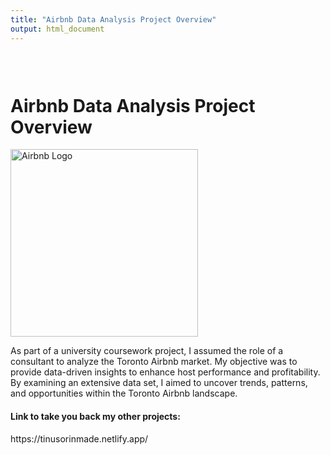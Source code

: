 ```yaml
---
title: "Airbnb Data Analysis Project Overview"
output: html_document
---
```


<style type="text/css">
.title {
  display: none;
}

#getting-started img {
  margin-right: 10px;
}

</style>

<div class="row" style="padding-top: 30px;">
<div class="col-sm-6">

# **Airbnb Data Analysis Project Overview**
<a href="https://www.airbnb.com">
    <img src="https://upload.wikimedia.org/wikipedia/commons/thumb/6/69/Airbnb_Logo_B%C3%A9lo.svg/1200px-Airbnb_Logo_B%C3%A9lo.svg.png" alt="Airbnb Logo" style="width: 300px;">
</a>

As part of a university coursework project, I assumed the role of a consultant to analyze the Toronto Airbnb market. My objective was to provide data-driven insights to enhance host performance and profitability. By examining an extensive data set, I aimed to uncover trends, patterns, and opportunities within the Toronto Airbnb landscape.


#### **Link to take you back my other projects:**
https://tinusorinmade.netlify.app/

<div class="col-sm-6">

</div>